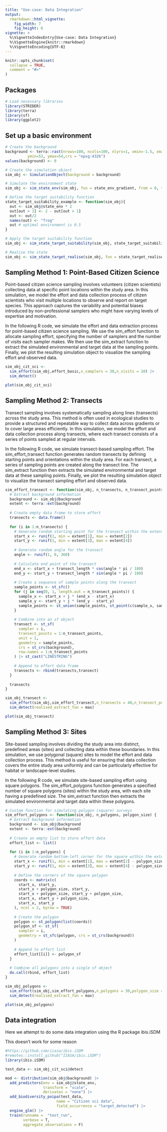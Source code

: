 ```yaml
---
title: "Use-case: Data Integration"
output: 
  rmarkdown::html_vignette:
    fig_width: 7
    fig_height: 6
vignette: >
  %\VignetteIndexEntry{Use-case: Data Integration}
  %\VignetteEngine{knitr::rmarkdown}
  %\VignetteEncoding{UTF-8}
---
```



```r
knitr::opts_chunk$set(
  collapse = TRUE,
  comment = "#>"
)
```

## Packages

```r
# Load necessary libraries
library(STRIDER)
library(terra)
library(sf)
library(ggplot2)
```


## Set up a basic environment

```r
# Create the background
background <- terra::rast(nrows=100, ncols=100, nlyrs=1, xmin=-1.5, xmax=0, 
          ymin=53, ymax=54,crs = "epsg:4326")
values(background) <- 0

# Create the simulation object
sim_obj <- SimulationObject(background = background)

# Simulate the environment state
sim_obj <- sim_state_env(sim_obj, fun = state_env_gradient, from = 0, to = 1)

# Define the target suitability function
state_target_suitability_example <- function(sim_obj){ 
  out <- sim_obj@state_env * 2
  out[out > 1] <- 2 - out[out > 1]
  out <- out/2
  names(out) <- "frog"
  out # optimal environment is 0.5
}

# Apply the target suitability function
sim_obj <- sim_state_target_suitability(sim_obj, state_target_suitability_example)

# Realise the state
sim_obj <- sim_state_target_realise(sim_obj, fun = state_target_realise_binomial)
```


## Sampling Method 1: Point-Based Citizen Science

Point-based citizen science sampling involves volunteers (citizen scientists) collecting data at specific point locations within the study area. In this simulation, we model the effort and data collection process of citizen scientists who visit multiple locations to observe and report on target species. This approach captures the variability and potential biases introduced by non-professional samplers who might have varying levels of expertise and motivation.

In the following R code, we simulate the effort and data extraction process for point-based citizen science sampling. We use the sim_effort function to allocate sampling effort, specifying the number of samplers and the number of visits each sampler makes. We then use the sim_extract function to extract the simulated environmental and target data at the sampling points. Finally, we plot the resulting simulation object to visualize the sampling effort and observed data.

```r
sim_obj_cit_sci <- 
  sim_effort(sim_obj,effort_basic,n_samplers = 30,n_visits = 10) |> 
  sim_detect()

plot(sim_obj_cit_sci)

```


## Sampling Method 2: Transects

Transect sampling involves systematically sampling along lines (transects) across the study area. This method is often used in ecological studies to provide a structured and repeatable way to collect data across gradients or to cover large areas efficiently. In this simulation, we model the effort and data collection process along transects, where each transect consists of a series of points sampled at regular intervals.

In the following R code, we simulate transect-based sampling effort. The sim_effort_transect function generates random transects by defining starting points and orientations within the study area. For each transect, a series of sampling points are created along the transect line. The sim_extract function then extracts the simulated environmental and target data at these sampling points. Finally, we plot the resulting simulation object to visualize the transect sampling effort and observed data.

```r
sim_effort_transect <- function(sim_obj, n_transects, n_transect_points, transect_length) {
  # Extract background information
  background <- sim_obj@background
  extent <- terra::ext(background)
  
  # Create empty data frame to store effort
  transects <- data.frame()
  
  for (i in 1:n_transects) {
    # Generate random starting point for the transect within the extent
    start_x <- runif(1, min = extent[1], max = extent[2])
    start_y <- runif(1, min = extent[3], max = extent[4])
    
    # Generate random angle for the transect
    angle <- runif(1, 0, 360)
    
    # Calculate end point of the transect
    end_x <- start_x + transect_length * cos(angle * pi / 180)
    end_y <- start_y + transect_length * sin(angle * pi / 180)
    
    # Create a sequence of sample points along the transect
    sample_points <- st_sfc()
    for (j in seq(0, 1, length.out = n_transect_points)) {
      sample_x <- start_x + j * (end_x - start_x)
      sample_y <- start_y + j * (end_y - start_y)
      sample_points <- st_union(sample_points, st_point(c(sample_x, sample_y)))
    }
    
    # Combine into an sf object
    transect <- st_sf(
      sampler = i,
      transect_points = 1:n_transect_points,
      unit = 1,
      geometry = sample_points,
      crs = st_crs(background),
      row.names = 1:n_transect_points
    ) |> st_cast("LINESTRING")
    
    # Append to effort data frame
    transects <- rbind(transects,transect)
  }
  
  transects
}

sim_obj_transect <- 
  sim_effort(sim_obj,sim_effort_transect,n_transects = 40,n_transect_points = 2,transect_length =0.1) |>
  sim_detect(realised_extract_fun = max)

plot(sim_obj_transect)

```

## Sampling Method 3: Sites

Site-based sampling involves dividing the study area into distinct, predefined areas (sites) and collecting data within these boundaries. In this simulation, we use polygonal (square) sites to model the effort and data collection process. This method is useful for ensuring that data collection covers the entire study area uniformly and can be particularly effective for habitat or landscape-level studies.

In the following R code, we simulate site-based sampling effort using square polygons. The sim_effort_polygons function generates a specified number of square polygons (sites) within the study area, with each site having a predefined size. The sim_extract function then extracts the simulated environmental and target data within these polygons.

```r
# Custom function for simulating polygon (square) surveys
sim_effort_polygons <- function(sim_obj, n_polygons, polygon_size) {
  # Extract background information
  background <- sim_obj@background
  extent <- terra::ext(background)
  
  # Create an empty list to store effort data
  effort_list <- list()
  
  for (i in 1:n_polygons) {
    # Generate random bottom-left corner for the square within the extent
    start_x <- runif(1, min = extent[1], max = extent[2] - polygon_size)
    start_y <- runif(1, min = extent[3], max = extent[4] - polygon_size)
    
    # Define the corners of the square polygon
    coords <- matrix(c(
      start_x, start_y,
      start_x + polygon_size, start_y,
      start_x + polygon_size, start_y + polygon_size,
      start_x, start_y + polygon_size,
      start_x, start_y
    ), ncol = 2, byrow = TRUE)
    
    # Create the polygon
    polygon <- st_polygon(list(coords))
    polygon_sf <- st_sf(
      sampler = i,
      geometry = st_sfc(polygon, crs = st_crs(background))
    )
    
    # Append to effort list
    effort_list[[i]] <- polygon_sf
  }
  
  # Combine all polygons into a single sf object
  do.call(rbind, effort_list)
}

sim_obj_polygons <- 
  sim_effort(sim_obj,sim_effort_polygons,n_polygons = 30,polygon_size = 0.05) |> 
  sim_detect(realised_extract_fun = max)

plot(sim_obj_polygons)

```

## Data integration

Here we attempt to do some data integration using the R package ibis.iSDM

This doesn't work for some reason

```r
#https://github.com/iiasa/ibis.iSDM
#remotes::install_github("IIASA/ibis.iSDM")
library(ibis.iSDM)

test_data <- sim_obj_cit_sci@detect

mod <- distribution(sim_obj@background) |>
  add_predictors(env = sim_obj@state_env,
                 transform = "scale", 
                 derivates = "none") |>
  add_biodiversity_poipa(test_data,
                       name = "Citizen sci data",
                       field_occurrence = "target_detected") |>
  engine_glm() |>
  train(runname =  "test_run",
        verbose = T,
        aggregate_observations = F)
  


```


